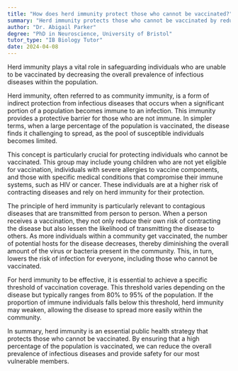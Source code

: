 ```yaml
---
title: "How does herd immunity protect those who cannot be vaccinated?"
summary: "Herd immunity protects those who cannot be vaccinated by reducing the overall prevalence of the disease in the population."
author: "Dr. Abigail Parker"
degree: "PhD in Neuroscience, University of Bristol"
tutor_type: "IB Biology Tutor"
date: 2024-04-08
---
```


Herd immunity plays a vital role in safeguarding individuals who are unable to be vaccinated by decreasing the overall prevalence of infectious diseases within the population.

Herd immunity, often referred to as community immunity, is a form of indirect protection from infectious diseases that occurs when a significant portion of a population becomes immune to an infection. This immunity provides a protective barrier for those who are not immune. In simpler terms, when a large percentage of the population is vaccinated, the disease finds it challenging to spread, as the pool of susceptible individuals becomes limited.

This concept is particularly crucial for protecting individuals who cannot be vaccinated. This group may include young children who are not yet eligible for vaccination, individuals with severe allergies to vaccine components, and those with specific medical conditions that compromise their immune systems, such as HIV or cancer. These individuals are at a higher risk of contracting diseases and rely on herd immunity for their protection.

The principle of herd immunity is particularly relevant to contagious diseases that are transmitted from person to person. When a person receives a vaccination, they not only reduce their own risk of contracting the disease but also lessen the likelihood of transmitting the disease to others. As more individuals within a community get vaccinated, the number of potential hosts for the disease decreases, thereby diminishing the overall amount of the virus or bacteria present in the community. This, in turn, lowers the risk of infection for everyone, including those who cannot be vaccinated.

For herd immunity to be effective, it is essential to achieve a specific threshold of vaccination coverage. This threshold varies depending on the disease but typically ranges from $80\%$ to $95\%$ of the population. If the proportion of immune individuals falls below this threshold, herd immunity may weaken, allowing the disease to spread more easily within the community.

In summary, herd immunity is an essential public health strategy that protects those who cannot be vaccinated. By ensuring that a high percentage of the population is vaccinated, we can reduce the overall prevalence of infectious diseases and provide safety for our most vulnerable members.
    
